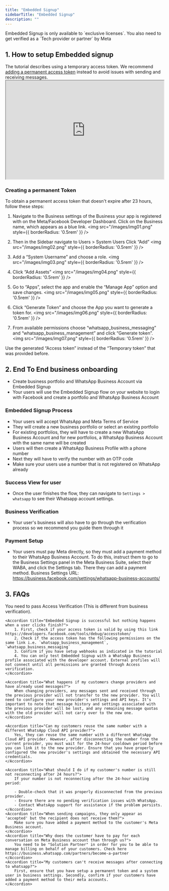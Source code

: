 ```yaml
---
title: "Embedded Signup"
sidebarTitle: "Embedded Signup"
description: ""
---
```


<Info>
    Embedded Signup is only available to `exclusive licenses`. You also need to get verified as a `Tech provider or partner` by Meta
</Info>

## 1. How to setup Embedded signup
<Warning>
    The tutorial describes using a temporary access token. We recommend <a href="/addons/embedded-signup#creating-a-permanent-token">adding a permanent access token</a> instead to avoid issues with sending and receiving messages.
</Warning>

<iframe height="315" width="100%" src="https://www.youtube.com/embed/Lkh4w6Hh3lY?si=1-7zKsw47tOdNJQ6"> </iframe>

### Creating a permanent Token
To obtain a permanent access token that doesn't expire after 23 hours, follow these steps:

1. Navigate to the Business settings of the Business your app is registered with on the Meta/Facebook Developer Dashboard. Click on the Business name, which appears as a blue link.
<img src="/images/img01.png" style={{ borderRadius: '0.5rem' }} />

2. Then in the Sidebar navigate to Users > System Users Click “Add” 
<img src="/images/img02.png" style={{ borderRadius: '0.5rem' }} />

3. Add a “System Username” and choose a role. 
<img src="/images/img03.png" style={{ borderRadius: '0.5rem' }} />

4. Click “Add Assets” 
<img src="/images/img04.png" style={{ borderRadius: '0.5rem' }} />

5. Go to “Apps”, select the app and enable the “Manage App” option and save changes. 
<img src="/images/img05.png" style={{ borderRadius: '0.5rem' }} />

6. Click “Generate Token” and choose the App you want to generate a token for. 
<img src="/images/img06.png" style={{ borderRadius: '0.5rem' }} />

7. From available permissions choose “whatsapp_business_messaging” and “whatsapp_business_management” and click “Generate token”. 
<img src="/images/img07.png" style={{ borderRadius: '0.5rem' }} />

Use the generated “Access token” instead of the “Temporary token” that was provided before. 

## 2. End To End business onboarding
- Create business portfolio and WhatsApp Business Account via Embedded Signup
- Your users will use the Embedded Signup flow on your website to login with Facebook and create a portfolio and WhatsApp Business Account
 
### Embedded Signup Process
- Your users will accept WhatsApp and Meta Terms of Service
- They will create a new business portfolio or select an existing portfolio
- For existing portfolios, they will have to create a new WhatsApp Business Account and for new portfolios, a WhatsApp Business Account with the same name will be created
- Users will then create a WhatsApp Business Profile with a phone number
- Next they will have to verify the number with an OTP code
- Make sure your users use a number that is not registered on WhatsApp already

### Success View for user
- Once the user finishes the flow, they can navigate to `Settings > whatsapp` to see their Whatsapp account settings.

### Business Verification
- Your user's business will also have to go through the verification process so we recommend you guide them through it

### Payment Setup
- Your users must pay Meta directly, so they must add a payment method to their WhatsApp Business Account. To do this, instruct them to go to the Business Settings panel in the Meta Business Suite, select their WABA, and click the Settings tab. There they can add a payment method.
Business Settings URL: https://business.facebook.com/settings/whatsapp-business-accounts/

## 3. FAQs
<AccordionGroup>
    <Accordion title="What are the requirements to be a Tech provider?">
        You need to pass Access Verification (This is different from business verification).
    </Accordion>

    <Accordion title="Embedded Signup is successful but nothing happens when a user clicks finish?">
        1. First, check if your access token is valid by using this link https://developers.facebook.com/tools/debug/accesstoken/
        2. Check if the access token has the following permissions on the same link i.e. `whatsapp_business_management`, `whatsapp_business_messaging`
        3. Confirm if you have setup webhooks as indicated in the tutorial
        4. You can only test Embedded Signup with a WhatsApp Business profile associated with the developer account. External profiles will not connect until all permissions are granted through Access verification.
    </Accordion>

    <Accordion title="What happens if my customers change providers and have already used messages?">
        When changing providers, any messages sent and received through the previous provider will not transfer to the new provider. You will need to configure your new provider's settings and API keys. It’s important to note that message history and settings associated with the previous provider will be lost, and any remaining message quotas with the old provider will not carry over to the new one.
    </Accordion>

    <Accordion title="Can my customers reuse the same number with a different WhatsApp Cloud API provider?">
        Yes, they can reuse the same number with a different WhatsApp Cloud API provider. However, after disconnecting the number from the current provider, you must wait for the 24-hour cooldown period before you can link it to the new provider. Ensure that you have properly configured the new provider's settings and obtained the necessary API credentials.
    </Accordion>

    <Accordion title="What should I do if my customer's number is still not reconnecting after 24 hours?">
        If your number is not reconnecting after the 24-hour waiting period:

        - Double-check that it was properly disconnected from the previous provider.
        - Ensure there are no pending verification issues with WhatsApp.
        - Contact WhatsApp support for assistance if the problem persists.
    </Accordion>
    <Accordion title="When sending campaigns, they only appear as 'accepted' but the recipient does not receive them?">
        Make sure you have added a payment method to the customer's Meta Business account.
    </Accordion>
    <Accordion title="Why does the customer have to pay for each conversation on Meta Business account than through us?">
        You need to be "Solution Partner" in order for you to be able to manage billing on behalf of your customers. Check here https://business.whatsapp.com/partners/become-a-partner
    </Accordion>
    <Accordion title="My customers can't receive messages after connecting to whatsapp?">
        First, ensure that you have setup a permanent token and a system user in business settings. Secondly, confirm if your customers have added a payment method to their meta accounts.
    </Accordion>
</AccordionGroup>